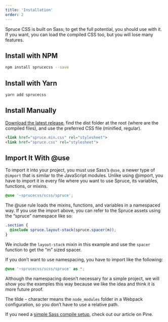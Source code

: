 ```yaml
---
title: 'Installation'
order: 2
---
```


<p className="lead">Spruce CSS is built on Sass; to get the full potential, you should use with it. If you want, you can load the compiled CSS too, but you will lose many features.</p>

## Install with NPM

```bash
npm install sprucecss --save
```

## Install with Yarn

```bash
yarn add sprucecss
```

## Install Manually

[Download the latest release](https://github.com/conedevelopment/sprucecss/archive/refs/heads/main.zip), find the dist folder at the root (where are the compiled files), and use the preferred CSS file (minified, regular).

```html
<link href="spruce.min.css" rel="stylesheet">
<link href="spruce.css" rel="stylesheet">
```

## Import It With @use

To import it into your project, you must use Sass’s ```@use```, a newer type of ```@import``` that is similar to the JavaScript modules. Unlike using @import, you have to import it in every file where you want to use Spruce, its variables, functions, or mixins.

``` scss
@use '~sprucecss/scss/spruce';
```

The @use rule loads the mixins, functions, and variables in a namespaced way. If you use the import above, you can refer to the Spruce assets using the “spruce” namespace like so:

```scss
.section {
  @include spruce.layout-stack(spruce.spacer(m));
}
```

We include the ```layout-stack``` mixin in this example and use the ```spacer``` function to get the “m” sized spacer.

If you don’t want to use namespacing, you have to import like the following:

```scss
@use '~sprucecss/scss/spruce' as *;
```

Although the namespacing doesn’t necessary for a simple project, we will show you the examples this way because we like the idea and think it is more future proof.

<Notification type="info">The tilde <code>~</code> character means the <code>node_modules</code> folder in a Webpack configuration, so you don’t have to use a relative path.</Notification>

If you need a [simple Sass compile setup](https://pineco.de/the-simplest-sass-compile-setup/), check out our article on Pine.
